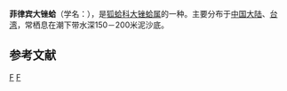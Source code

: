 {{noteTA
|G1=Bivalvia
|G2=unit
}}
{{Speciesbox
| genus = Acesta
| species = philippinensis
| authority = (Bartsch, 1913)
| synonyms = 
* 中国海大锉蛤 ''A. marissinica'' {{small|Yamashita et Habe, 1969}}<ref>{{COLS|id=265df06a981c6d2a55d9f5aa1ad2b8cd|binomial=Acesta philippinensis|authority =(Bartsch, 1913)|accessdate=2016-02-26 }}</ref><ref>{{cite web|url=http://shell.sinica.edu.tw/chinese/shellbase_detail.php?science_no=2358|title=国际贝库：中国海大锉蛤|publisher=台湾贝类资料库|accessdate=2009-08-11|archive-date=2016-03-04|archive-url=https://web.archive.org/web/20160304105114/http://shell.sinica.edu.tw/chinese/shellbase_detail.php?science_no=2358|dead-url=no}}</ref>
}}
'''菲律宾大锉蛤'''（学名：{{lang|la|''Acesta philippinensis''}}），是[[狐蛤科|狐蛤科]][[大锉蛤属|大锉蛤属]]的一种。主要分布于[[中国大陆|中国大陆]]、[[台湾|台湾]]，常栖息在潮下带水深150－200米泥沙底。

== 参考文献 ==
{{reflist}}
{{taxonbar}}

[[Category:1913年描述的动物|F]]
[[Category:大锉蛤属|F]]